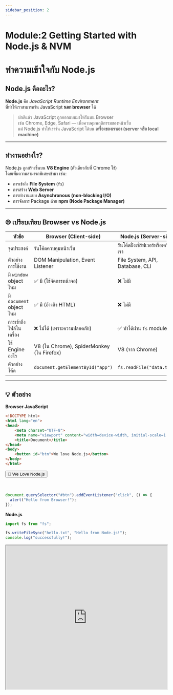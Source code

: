 ```yaml
---
sidebar_position: 2
---
```


# Module:2 Getting Started with Node.js & NVM

# ทำความเข้าใจกับ Node.js

## Node.js คืออะไร?

**Node.js** คือ _JavaScript Runtime Environment_  
ที่ทำให้เราสามารถรัน JavaScript **นอก browser** ได้

> ปกติแล้ว JavaScript ถูกออกแบบมาให้รันบน Browser  
> เช่น Chrome, Edge, Safari — เพื่อควบคุมพฤติกรรมของหน้าเว็บ  
> แต่ Node.js ทำให้เรารัน JavaScript ได้บน **เครื่องของเราเอง (server หรือ local machine)**

---

## ทำงานอย่างไร?

Node.js ถูกสร้างขึ้นบน **V8 Engine** (ตัวเดียวกับที่ Chrome ใช้)  
โดยเพิ่มความสามารถพิเศษเข้ามา เช่น:

- การเข้าถึง **File System** (`fs`)
- การสร้าง **Web Server**
- การทำงานแบบ **Asynchronous (non-blocking I/O)**
- การจัดการ Package ด้วย **npm (Node Package Manager)**

---

## 🌐 เปรียบเทียบ Browser vs Node.js

| หัวข้อ                    | **Browser (Client-side)**                 | **Node.js (Server-side)**       |
| ----------------------- | ----------------------------------------- | ------------------------------- |
| จุดประสงค์                | รันโค้ดควบคุมหน้าเว็บ                          | รันโค้ดฝั่งเซิร์ฟเวอร์หรือเครื่องเรา      |
| ตัวอย่างการใช้งาน          | DOM Manipulation, Event Listener          | File System, API, Database, CLI |
| มี `window` object ไหม   | ✅ มี (ใช้จัดการหน้าจอ)                        | ❌ ไม่มี                           |
| มี `document` object ไหม | ✅ มี (อ้างอิง HTML)                          | ❌ ไม่มี                           |
| การเข้าถึงไฟล์ในเครื่อง      | ❌ ไม่ได้ (เพราะความปลอดภัย)                  | ✅ ทำได้ผ่าน `fs` module            |
| ใช้ Engine อะไร          | V8 (ใน Chrome), SpiderMonkey (ใน Firefox) | V8 (จาก Chrome)                 |
| ตัวอย่างโค้ด               | `document.getElementById("app")`          | `fs.readFile("data.txt")`       |

---

## 💡 ตัวอย่าง

**Browser JavaScript**
```html title="index.html"
<!DOCTYPE html>
<html lang="en">
<head>
    <meta charset="UTF-8">
    <meta name="viewport" content="width=device-width, initial-scale=1.0">
    <title>Document</title>
</head>
<body>
    <button id="btn">We love Node.js</button>
</body>
</html>
```
<div>
  <button
    id = "btn"
    style={{
      backgroundColor: '#1a73e8',
      color: 'white',
      fontSize: '16px',
      fontWeight: 600,
      padding: '10px 22px',
      border: 'none',
      borderRadius: '8px',
      cursor: 'pointer',
      boxShadow: '0 4px 10px rgba(0,0,0,0.15)',
      transition: 'all 0.2s ease-in-out',
      display: 'inline-flex',
      alignItems: 'center',
      gap: '6px',
      paddingTop: '2rem'
    }}
  >
    💙 We Love Node.js
  </button>
</div>
<br></br>

```js
document.querySelector("#btn").addEventListener("click", () => {
  alert("Hello from Browser!");
});
```

**Node.js**
```js
import fs from "fs";

fs.writeFileSync("hello.txt", "Hello from Node.js!");
console.log("successfully!");
```

<iframe
  src="https://stackblitz.com/edit/nodejs-starter?embed=1&file=index.js"
  width="100%"
  height="450"
></iframe>


